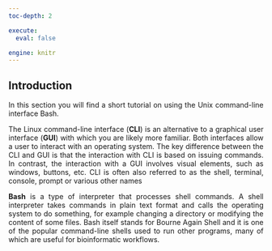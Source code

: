 ---
toc-depth: 2

execute:
  eval: false

engine: knitr
---

<div style="text-align: justify">

## Introduction

In this section you will find a short tutorial on using the Unix command-line interface Bash.

The Linux command-line interface (**CLI**) is an alternative to a graphical user interface (**GUI**) with which you are likely more familiar. Both interfaces allow a user to interact with an operating system. The key difference between the CLI and GUI is that the interaction with CLI is based on issuing commands. In contrast, the interaction with a GUI involves visual elements, such as windows, buttons, etc. CLI is often also referred to as the shell, terminal, console, prompt or various other names

**Bash** is a type of interpreter that processes shell commands. A shell interpreter takes commands in plain text format and calls the operating system to do something, for example changing a directory or modifying the content of some files. Bash itself stands for Bourne Again Shell and it is one of the popular command-line shells used to run other programs, many of which are useful for bioinformatic workflows.


